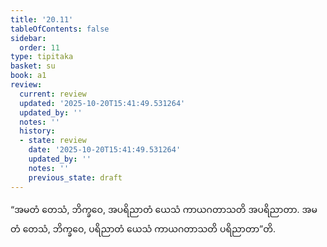 ```yaml
---
title: '20.11'
tableOfContents: false
sidebar:
  order: 11
type: tipitaka
basket: su
book: a1
review:
  current: review
  updated: '2025-10-20T15:41:49.531264'
  updated_by: ''
  notes: ''
  history:
  - state: review
    date: '2025-10-20T15:41:49.531264'
    updated_by: ''
    notes: ''
    previous_state: draft
---
```



<DynamicBreadcrumb />


<ReviewStatus review={frontmatter.review} showDetails={true} />

<HypothesisAnnotation frontmatter={frontmatter} />

<Division number="610" book="a1" e="ch" v="15" p="48">

<Paragraph number="479" book="a1">
“အမတံ တေသံ, ဘိက္ခဝေ, အပရိညာတံ ယေသံ ကာယဂတာသတိ အပရိညာတာ. အမတံ တေသံ, ဘိက္ခဝေ, ပရိညာတံ ယေသံ ကာယဂတာသတိ ပရိညာတာ”တိ.
</Paragraph>
</Division>